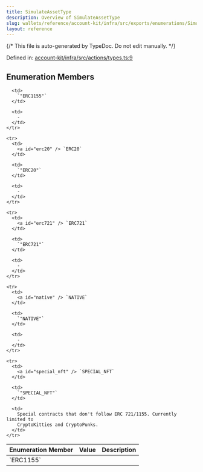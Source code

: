 ```yaml
---
title: SimulateAssetType
description: Overview of SimulateAssetType
slug: wallets/reference/account-kit/infra/src/exports/enumerations/SimulateAssetType
layout: reference
---
```


{/* This file is auto-generated by TypeDoc. Do not edit manually. */}

Defined in: [account-kit/infra/src/actions/types.ts:9](https://github.com/alchemyplatform/aa-sdk/blob/08ef11b1fc98663df6a97fa93722c7f14b33f1cc/account-kit/infra/src/actions/types.ts#L9)

## Enumeration Members

<table>
  <thead>
    <tr>
      <th align="left">Enumeration Member</th>
      <th align="left">Value</th>
      <th align="left">Description</th>
    </tr>
  </thead>

  <tbody>
    <tr>
      <td>
        <a id="erc1155" /> `ERC1155`
      </td>

      <td>
        `"ERC1155"`
      </td>

      <td>
        ‐
      </td>
    </tr>

    <tr>
      <td>
        <a id="erc20" /> `ERC20`
      </td>

      <td>
        `"ERC20"`
      </td>

      <td>
        ‐
      </td>
    </tr>

    <tr>
      <td>
        <a id="erc721" /> `ERC721`
      </td>

      <td>
        `"ERC721"`
      </td>

      <td>
        ‐
      </td>
    </tr>

    <tr>
      <td>
        <a id="native" /> `NATIVE`
      </td>

      <td>
        `"NATIVE"`
      </td>

      <td>
        ‐
      </td>
    </tr>

    <tr>
      <td>
        <a id="special_nft" /> `SPECIAL_NFT`
      </td>

      <td>
        `"SPECIAL_NFT"`
      </td>

      <td>
        Special contracts that don't follow ERC 721/1155. Currently limited to
        CryptoKitties and CryptoPunks.
      </td>
    </tr>

  </tbody>
</table>
